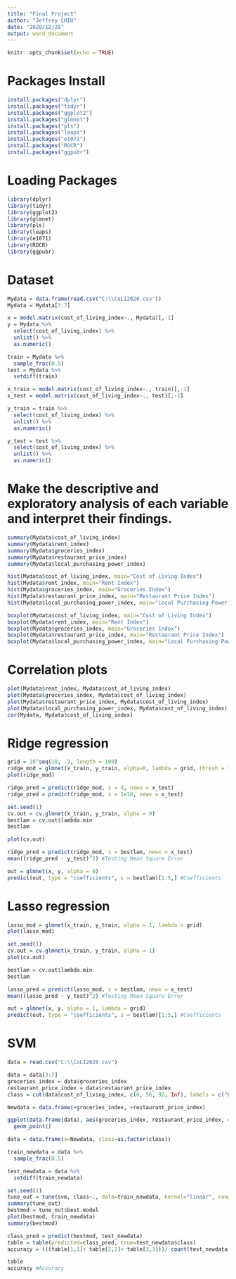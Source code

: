 ---
title: "Final Project"
author: "Jeffrey CHIU"
date: "2020/12/28"
output: word_document
---

```{r setup, include=FALSE}
knitr::opts_chunk$set(echo = TRUE)
```


# Packages Install
```{r pack-list, eval=FALSE}
install.packages("dplyr")
install.packages("tidyr")
install.packages("ggplot2")
install.packages("glmnet")
install.packages("pls")
install.packages("leaps")
install.packages("e1071")
install.packages("ROCR")
install.packages("ggpubr")
```

# Loading Packages
```{r load-pack}
library(dplyr)
library(tidyr)
library(ggplot2)
library(glmnet)
library(pls)
library(leaps)
library(e1071)
library(ROCR)
library(ggpubr)
```

# Dataset
```{r}
Mydata = data.frame(read.csv("C:\\CoLI2020.csv"))
Mydata = Mydata[3:7]

x = model.matrix(cost_of_living_index~., Mydata)[,-1]
y = Mydata %>%
  select(cost_of_living_index) %>%
  unlist() %>%
  as.numeric()

train = Mydata %>%
  sample_frac(0.5)
test = Mydata %>%
  setdiff(train)

x_train = model.matrix(cost_of_living_index~., train)[,-1]
x_test = model.matrix(cost_of_living_index~., test)[,-1]

y_train = train %>%
  select(cost_of_living_index) %>%
  unlist() %>%
  as.numeric()

y_test = test %>%
  select(cost_of_living_index) %>%
  unlist() %>%
  as.numeric()
```

# Make the descriptive and exploratory analysis of each variable and interpret their findings.
```{r}
summary(Mydata$cost_of_living_index)
summary(Mydata$rent_index)
summary(Mydata$groceries_index)
summary(Mydata$restaurant_price_index)
summary(Mydata$local_purchasing_power_index)

hist(Mydata$cost_of_living_index, main="Cost of Living Index")
hist(Mydata$rent_index, main="Rent Index")
hist(Mydata$groceries_index, main="Groceries Index")
hist(Mydata$restaurant_price_index, main="Restaurant Price Index")
hist(Mydata$local_purchasing_power_index, main="Local Purchasing Power Index")

boxplot(Mydata$cost_of_living_index, main="Cost of Living Index")
boxplot(Mydata$rent_index, main="Rent Index")
boxplot(Mydata$groceries_index, main="Groceries Index")
boxplot(Mydata$restaurant_price_index, main="Restaurant Price Index")
boxplot(Mydata$local_purchasing_power_index, main="Local Purchasing Power Index")
```

#  Correlation plots 
```{r}
plot(Mydata$rent_index, Mydata$cost_of_living_index)
plot(Mydata$groceries_index, Mydata$cost_of_living_index)
plot(Mydata$restaurant_price_index, Mydata$cost_of_living_index)
plot(Mydata$local_purchasing_power_index, Mydata$cost_of_living_index)
cor(Mydata, Mydata$cost_of_living_index)
```

# Ridge regression
```{r}
grid = 10^seq(10, -2, length = 100)
ridge_mod = glmnet(x_train, y_train, alpha=0, lambda = grid, thresh = 1e-12)
plot(ridge_mod)

ridge_pred = predict(ridge_mod, s = 4, newx = x_test)
ridge_pred = predict(ridge_mod, s = 1e10, newx = x_test)

set.seed(1)
cv.out = cv.glmnet(x_train, y_train, alpha = 0)
bestlam = cv.out$lambda.min
bestlam

plot(cv.out)

ridge_pred = predict(ridge_mod, s = bestlam, newx = x_test)
mean((ridge_pred - y_test)^2) #Testing Mean Square Error

out = glmnet(x, y, alpha = 0)
predict(out, type = "coefficients", s = bestlam)[1:5,] #Coefficients
```

# Lasso regression
```{r}
lasso_mod = glmnet(x_train, y_train, alpha = 1, lambda = grid)
plot(lasso_mod)

set.seed(1)
cv.out = cv.glmnet(x_train, y_train, alpha = 1)
plot(cv.out)

bestlam = cv.out$lambda.min
bestlam

lasso_pred = predict(lasso_mod, s = bestlam, newx = x_test)
mean((lasso_pred - y_test)^2) #Testing Mean Square Error

out = glmnet(x, y, alpha = 1, lambda = grid)
predict(out, type = "coefficients", s = bestlam)[1:5,] #Coefficients
```

# SVM
```{r}
data = read.csv("C:\\CoLI2020.csv")

data = data[3:7]
groceries_index = data$groceries_index
restaurant_price_index = data$restaurant_price_index
class = cut(data$cost_of_living_index, c(0, 56, 92, Inf), labels = c("Low","Medium","High"))

Newdata = data.frame(+groceries_index, +restaurant_price_index)

ggplot(data.frame(data), aes(groceries_index, restaurant_price_index, colour = factor(class)))+
  geom_point()
```

```{r}
data = data.frame(x=Newdata, class=as.factor(class))

train_newdata = data %>%
  sample_frac(0.5)

test_newdata = data %>%
  setdiff(train_newdata)
```

```{r}
set.seed(1)
tune_out = tune(svm, class~., data=train_newdata, kernel="linear", ranges=list(cost=c(0.1, 1, 5, 10, 100)))
summary(tune_out)
bestmod = tune_out$best.model
plot(bestmod, train_newdata)
summary(bestmod)
```

```{r}
class_pred = predict(bestmod, test_newdata)
table = table(predicted=class_pred, true=test_newdata$class)
accuracy = (((table[1,1]+ table[2,2]+ table[3,3]))/ count(test_newdata))

table
accuracy #Accuracy
```
